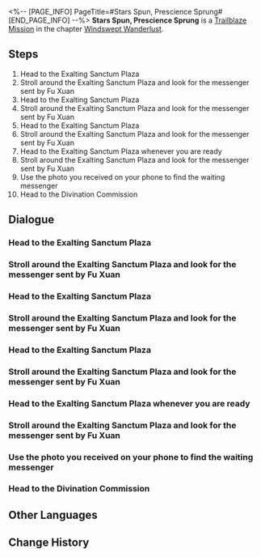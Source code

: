 <%-- [PAGE_INFO]
PageTitle=#Stars Spun, Prescience Sprung#
[END_PAGE_INFO] --%>
{{Stub|Dialogue, characters, and location(s)}}
{{Mission Infobox
|id            = 1020701
|title         = 
|image         = Mission Stars Spun, Prescience Sprung.png
|type          = Trailblaze
|event_name    = 
|chapter       = Windswept Wanderlust
|requirements  = [[Trailblaze Mission]] ''[[Stars Spun, Prescience Sprung]]'' completed
|summary       = <!--official mission summary from Fate's Atlas-->
|characters    = <!--characters that appear in this mission-->
|startLocation = <!--location as it intially appears on the mission screen-->
|world         = <!--i.e. Penacony-->
|area          = <!--i.e. A Child's Dream-->
|prev          = 
|next          = New Friends Bring New Joy
|exp           = 800
|credits       = 30000
|stellarJade   = 
|other         = {{Card List|Traveler's Guide*3;Refined Aether*3;"Ave Astra et Viator"*1|delim=;}}
}}
'''Stars Spun, Prescience Sprung''' is a [[Trailblaze Mission]] in the chapter [[Windswept Wanderlust]].

==Steps==
# Head to the Exalting Sanctum Plaza
# Stroll around the Exalting Sanctum Plaza and look for the messenger sent by Fu Xuan
# Head to the Exalting Sanctum Plaza
# Stroll around the Exalting Sanctum Plaza and look for the messenger sent by Fu Xuan
# Head to the Exalting Sanctum Plaza
# Stroll around the Exalting Sanctum Plaza and look for the messenger sent by Fu Xuan
# Head to the Exalting Sanctum Plaza whenever you are ready
# Stroll around the Exalting Sanctum Plaza and look for the messenger sent by Fu Xuan
# Use the photo you received on your phone to find the waiting messenger
# Head to the Divination Commission

<!--
==Gameplay Notes==

--><!--
==Trial Character==

-->
==Dialogue==
{{Stub Dialogue}}
{{Dialogue Start}}
:{{tx}}
{{Dialogue End}}

===Head to the Exalting Sanctum Plaza===
{{Mission Description|type=trailblaze|location=<!--to be added-->|update|Fu Xuan, head of the Divination Commission, appears while you were engaged in combat with Kafka. She then takes Kafka back to the Divination Commission as per Jing Yuan's orders.<br />You are temporarily left in the Exalting Sanctum as Kafka's interrogation is being prepared and are told to wait for the guide from the Divination Commission.}}
{{Dialogue Start}}
:{{tx}}
{{Dialogue End}}

===Stroll around the Exalting Sanctum Plaza and look for the messenger sent by Fu Xuan===
{{Mission Description|type=trailblaze|location=<!--to be added-->|update|Fu Xuan, head of the Divination Commission, appears while you are engaged in combat with Kafka. She then takes Kafka back to the Divination Commission as per Jing Yuan's orders.<br />You are temporarily left in the Exalting Sanctum as Kafka's interrogation is being prepared and are told to wait for the guide from the Divination Commission.}}
{{Dialogue Start}}
:{{tx}}
{{Dialogue End}}

===Head to the Exalting Sanctum Plaza===
{{Mission Description|type=trailblaze|location=<!--to be added-->|update|Fu Xuan, head of the Divination Commission, appears while you are engaged in combat with Kafka. She then takes Kafka back to the Divination Commission as per Jing Yuan's orders.<br />You are temporarily left in the Exalting Sanctum as Kafka's interrogation is being prepared and are told to wait for the guide from the Divination Commission.}}
{{Dialogue Start}}
:{{tx}}
{{Dialogue End}}

===Stroll around the Exalting Sanctum Plaza and look for the messenger sent by Fu Xuan===
{{Mission Description|type=trailblaze|location=<!--to be added-->|update|Fu Xuan, head of the Divination Commission, appears while you are engaged in combat with Kafka. She then takes Kafka back to the Divination Commission as per Jing Yuan's orders.<br />You are temporarily left in the Exalting Sanctum as Kafka's interrogation is being prepared and are told to wait for the guide from the Divination Commission.}}
{{Dialogue Start}}
:{{tx}}
{{Dialogue End}}

===Head to the Exalting Sanctum Plaza===
{{Mission Description|type=trailblaze|location=<!--to be added-->|update|Fu Xuan, head of the Divination Commission, appears while you are engaged in combat with Kafka. She then takes Kafka back to the Divination Commission as per Jing Yuan's orders.<br />You are temporarily left in the Exalting Sanctum as Kafka's interrogation is being prepared and are told to wait for the guide from the Divination Commission.}}
{{Dialogue Start}}
:{{tx}}
{{Dialogue End}}

===Stroll around the Exalting Sanctum Plaza and look for the messenger sent by Fu Xuan===
{{Mission Description|type=trailblaze|location=<!--to be added-->|update|Fu Xuan, head of the Divination Commission, appears while you are engaged in combat with Kafka. She then takes Kafka back to the Divination Commission as per Jing Yuan's orders.<br />You are temporarily left in the Exalting Sanctum as Kafka's interrogation is being prepared and are told to wait for the guide from the Divination Commission.}}
{{Dialogue Start}}
:{{tx}}
{{Dialogue End}}

===Head to the Exalting Sanctum Plaza whenever you are ready===
{{Mission Description|type=trailblaze|location=<!--to be added-->|update|Fu Xuan took Kafka to the Divination Commission but asked you to wait. The Xianzhou Luofu is in troubled times, and everyone feels trapped in place.<br />You take this chance to stroll around the area and wait for the Divination Commission's messenger to arrive.}}
{{Dialogue Start}}
:{{tx}}
{{Dialogue End}}

===Stroll around the Exalting Sanctum Plaza and look for the messenger sent by Fu Xuan===
{{Mission Description|type=trailblaze|location=<!--to be added-->|update|Fu Xuan, head of the Divination Commission, appears while you are engaged in combat with Kafka. She then takes Kafka back to the Divination Commission as per Jing Yuan's orders.<br />You are temporarily left in the Exalting Sanctum as Kafka's interrogation is being prepared and are told to wait for the guide from the Divination Commission.}}
{{Dialogue Start}}
:{{tx}}
{{Dialogue End}}

===Use the photo you received on your phone to find the waiting messenger===
{{Mission Description|type=trailblaze|location=<!--to be added-->|update|Fu Xuan took Kafka to the Divination Commission but asked you to wait. The Xianzhou Luofu is in troubled times, and everyone feels trapped in place.<br />The Divination Commission's messenger is late. Perhaps she, too, is hindered by troublesome business. Maybe it's best to actively go and find her.}}
{{Dialogue Start}}
:{{tx}}
{{Dialogue End}}

===Head to the Divination Commission===
{{Mission Description|type=trailblaze|location=<!--to be added-->|update|You finally meet up with Qingque, the messenger from the Divination Commission. She is indeed "trapped in place" as she ponders how to play her tiles in hand. You can't help but think the master diviner has interesting tastes in hiring staff.<br />Qingque's luck in the game drastically improves as soon as you arrive, and she happily starts to fulfill her duty as your guide.}}
{{Dialogue Start}}
:{{tx}}
{{Dialogue End}}

==Other Languages==
{{Other Languages
|en   = Stars Spun, Prescience Sprung
|zhs  = 迴星周旋，未卜知先
|zht  = 迴星周旋，未卜先知
|ja   = 星は周り、未来を予知す
|ko   = 별의 선회, 미래 예견
|es   = La predicción de las estrellas
|fr   = Les étoiles filent, la prescience surgit
|ru   = Звёзд водоворот, прозрение грядёт
|th   = พยากรณ์ตามเส้นทางแห่งดวงดาว
|vi   = Báo Trước Con Đường Sao
|de   = Prophezeiung des Pfades der Sterne
|id   = Meramalkan Jalan Bintang
|pt   = Estrela Girou, Presciência Saltou
}}

==Change History==
{{Change History|1.0}}
